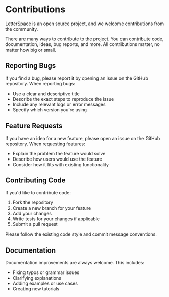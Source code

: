 # Contributions

LetterSpace is an open source project, and we welcome contributions from the community.

There are many ways to contribute to the project. You can contribute code, documentation, ideas, bug reports, and more. All contributions matter, no matter how big or small.

## Reporting Bugs

If you find a bug, please report it by opening an issue on the GitHub repository. When reporting bugs:

- Use a clear and descriptive title
- Describe the exact steps to reproduce the issue
- Include any relevant logs or error messages
- Specify which version you're using

## Feature Requests

If you have an idea for a new feature, please open an issue on the GitHub repository. When requesting features:

- Explain the problem the feature would solve
- Describe how users would use the feature
- Consider how it fits with existing functionality

## Contributing Code

If you'd like to contribute code:

1. Fork the repository
2. Create a new branch for your feature
3. Add your changes
4. Write tests for your changes if applicable
5. Submit a pull request

Please follow the existing code style and commit message conventions.

## Documentation

Documentation improvements are always welcome. This includes:

- Fixing typos or grammar issues
- Clarifying explanations
- Adding examples or use cases
- Creating new tutorials
